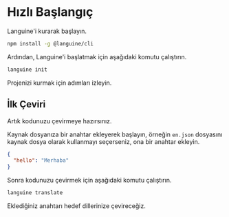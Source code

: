 # Hızlı Başlangıç

Languine'i kurarak başlayın.

```bash
npm install -g @languine/cli
```

Ardından, Languine'i başlatmak için aşağıdaki komutu çalıştırın.

```bash
languine init
```

Projenizi kurmak için adımları izleyin.

## İlk Çeviri

Artık kodunuzu çevirmeye hazırsınız.

Kaynak dosyanıza bir anahtar ekleyerek başlayın, örneğin `en.json` dosyasını kaynak dosya olarak kullanmayı seçerseniz, ona bir anahtar ekleyin.

```json
{
  "hello": "Merhaba"
}
```

Sonra kodunuzu çevirmek için aşağıdaki komutu çalıştırın.

```bash
languine translate
```

Eklediğiniz anahtarı hedef dillerinize çevireceğiz.